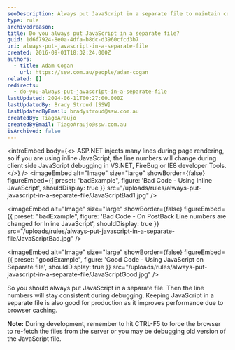 ```yaml
---
seoDescription: Always put JavaScript in a separate file to maintain consistent line numbers during debugging and improve performance through browser caching
type: rule
archivedreason:
title: Do you always put JavaScript in a separate file?
guid: 1d6f7924-8e0a-4dfa-b8dc-d3960cfcd3b7
uri: always-put-javascript-in-a-separate-file
created: 2016-09-01T18:32:24.000Z
authors:
  - title: Adam Cogan
    url: https://ssw.com.au/people/adam-cogan
related: []
redirects:
  - do-you-always-put-javascript-in-a-separate-file
lastUpdated: 2024-06-11T00:27:00.000Z
lastUpdatedBy: Brady Stroud [SSW]
lastUpdatedByEmail: bradystroud@ssw.com.au
createdBy: TiagoAraujo
createdByEmail: TiagoAraujo@ssw.com.au
isArchived: false
---
```


<introEmbed
  body={<>
ASP.NET injects many lines during page rendering, so if you are using inline JavaScript, the line numbers will change during client side JavaScript debugging in VS.NET, FireBug or IE8 developer Tools.
  </>}
/>
<imageEmbed
  alt="Image"
  size="large"
  showBorder={false}
  figureEmbed={{
    preset: "badExample",
    figure: 'Bad Code - Using Inline JavaScript',
    shouldDisplay: true
  }}
  src="/uploads/rules/always-put-javascript-in-a-separate-file/JavaScriptBad1.jpg"
/>

<imageEmbed
  alt="Image"
  size="large"
  showBorder={false}
  figureEmbed={{
    preset: "badExample",
    figure: 'Bad Code - On PostBack Line numbers are changed for Inline JavaScript',
    shouldDisplay: true
  }}
  src="/uploads/rules/always-put-javascript-in-a-separate-file/JavaScriptBad.jpg"
/>

<imageEmbed
  alt="Image"
  size="large"
  showBorder={false}
  figureEmbed={{
    preset: "goodExample",
    figure: 'Good Code - Using JavaScript on Separate file',
    shouldDisplay: true
  }}
  src="/uploads/rules/always-put-javascript-in-a-separate-file/JavaScriptGood.jpg"
/>

So you should always put JavaScript in a separate file. Then the line numbers will stay consistent during debugging.
Keeping JavaScript in a separate file is also good for production as it improves performance due to browser caching.

**Note:** During development, remember to hit CTRL-F5 to force the browser to re-fetch the files from the server or you may be debugging old version of the JavaScript file.
